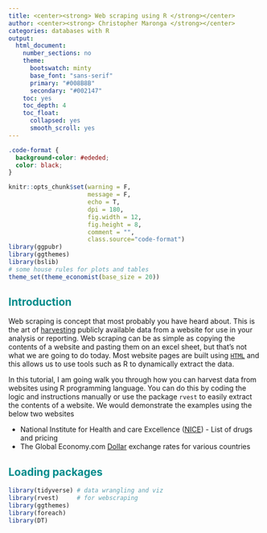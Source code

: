 ```yaml
---
title: <center><strong> Web scraping using R </strong></center>
author: <center><strong> Christopher Maronga </strong></center>
categories: databases with R
output: 
  html_document:
    number_sections: no
    theme: 
      bootswatch: minty
      base_font: "sans-serif"
      primary: "#008B8B"
      secondary: "#002147"
    toc: yes
    toc_depth: 4
    toc_float:
      collapsed: yes
      smooth_scroll: yes
---
```


<style>
h1, h2, h3, h4, h5, h6, legend {
    color: #008B8B;
}

#nav-top span.glyphicon {
    color: #22983B;
}

#table-of-contents header {
    color: #22983B;
}

#table-of-contents h2 {
    background-color: #22983B;
}

#main a {
    background-image: linear-gradient(180deg,#d64a70,#d64a70);
    color: #c7254e;
}

a:hover {
    color: #ff0000;
}

  #content {
    max-width: 13000px;
  }
  
  #sidebar h2 {
    background-color: #008B8B;
  }

</style>


```css
.code-format {
  background-color: #ededed;
  color: black;
}
```



```r
knitr::opts_chunk$set(warning = F, 
                      message = F,
                      echo = T, 
                      dpi = 180, 
                      fig.width = 12, 
                      fig.height = 8,
                      comment = "",
                      class.source="code-format")
library(ggpubr)
library(ggthemes)
library(bslib)
# some house rules for plots and tables
theme_set(theme_economist(base_size = 20))
```


## Introduction

Web scraping is concept that most probably you have heard about. This is the art of [harvesting](https://en.wikipedia.org/wiki/Web_scraping) publicly available data from a website for use in your analysis or reporting. Web scraping can be as simple as copying the contents of a website and pasting them on an excel sheet, but that's not what we are going to do today. Most website pages are built using [`HTML`](https://en.wikipedia.org/wiki/HTML) and this allows us to use tools such as R to dynamically extract the data.

In this tutorial, I am going walk you through how you can harvest data from websites using R programming language. You can do this by coding the logic and instructions manually or use the package `rvest` to easily extract the contents of a website. We would demonstrate the examples using the below two websites

- National Institute for Health and care Excellence ([NICE](https://bnf.nice.org.uk/drug/)) - List of drugs and pricing
- The Global Economy.com [Dollar](https://www.theglobaleconomy.com/rankings/Dollar_exchange_rate/) exchange rates for various countries



## Loading packages

```r
library(tidyverse) # data wrangling and viz
library(rvest)     # for webscraping
library(ggthemes)
library(foreach)
library(DT)
```










